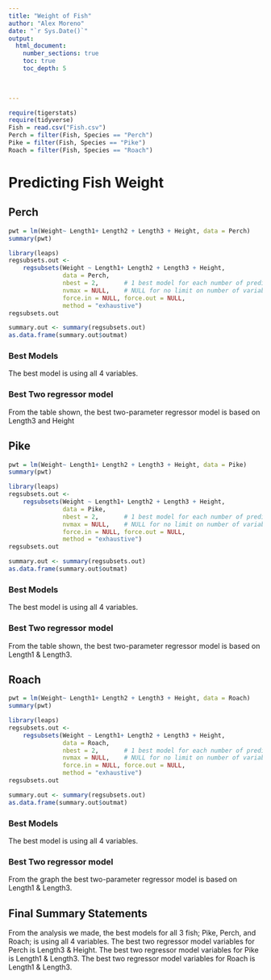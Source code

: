 ```yaml
---
title: "Weight of Fish"
author: "Alex Moreno"
date: "`r Sys.Date()`"  
output: 
  html_document:
    number_sections: true
    toc: true
    toc_depth: 5

 
    
---
```



```r
require(tigerstats)
require(tidyverse)
Fish = read.csv("Fish.csv")
Perch = filter(Fish, Species == "Perch")
Pike = filter(Fish, Species == "Pike")
Roach = filter(Fish, Species == "Roach")
```

# Predicting Fish Weight


## Perch

```r
pwt = lm(Weight~ Length1+ Length2 + Length3 + Height, data = Perch)
summary(pwt)
```
```r
library(leaps)
regsubsets.out <-
    regsubsets(Weight ~ Length1+ Length2 + Length3 + Height,
               data = Perch,
               nbest = 2,       # 1 best model for each number of predictors
               nvmax = NULL,    # NULL for no limit on number of variables
               force.in = NULL, force.out = NULL,
               method = "exhaustive")
regsubsets.out
```
```r
summary.out <- summary(regsubsets.out)
as.data.frame(summary.out$outmat)
```




### Best Models

The best model is using all 4 variables. 

### Best Two regressor model

From the table shown, the best two-parameter regressor model is based on Length3 and Height


## Pike

```r
pwt = lm(Weight~ Length1+ Length2 + Length3 + Height, data = Pike)
summary(pwt)
```
```r
library(leaps)
regsubsets.out <-
    regsubsets(Weight ~ Length1+ Length2 + Length3 + Height,
               data = Pike,
               nbest = 2,       # 1 best model for each number of predictors
               nvmax = NULL,    # NULL for no limit on number of variables
               force.in = NULL, force.out = NULL,
               method = "exhaustive")
regsubsets.out
```
```r
summary.out <- summary(regsubsets.out)
as.data.frame(summary.out$outmat)
```


### Best Models

The best model is using all 4 variables.


### Best Two regressor model

From the table shown, the best two-parameter regressor model is based on Length1 & Length3. 


## Roach

```r
pwt = lm(Weight~ Length1+ Length2 + Length3 + Height, data = Roach)
summary(pwt)
```
```r
library(leaps)
regsubsets.out <-
    regsubsets(Weight ~ Length1+ Length2 + Length3 + Height,
               data = Roach,
               nbest = 2,       # 1 best model for each number of predictors
               nvmax = NULL,    # NULL for no limit on number of variables
               force.in = NULL, force.out = NULL,
               method = "exhaustive")
regsubsets.out
```
```r
summary.out <- summary(regsubsets.out)
as.data.frame(summary.out$outmat)
```

### Best Models

The best model is using all 4 variables.

### Best Two regressor model

From the graph the best two-parameter regressor model is based on Length1 & Length3.


## Final Summary Statements

From the analysis we made, the best models for all 3 fish; Pike, Perch, and Roach; is using all 4 variables. The best two regressor model variables for Perch is Length3 & Height. The best two regressor model variables for Pike is Length1 & Length3. The best two regressor model variables for Roach is Length1 & Length3.

